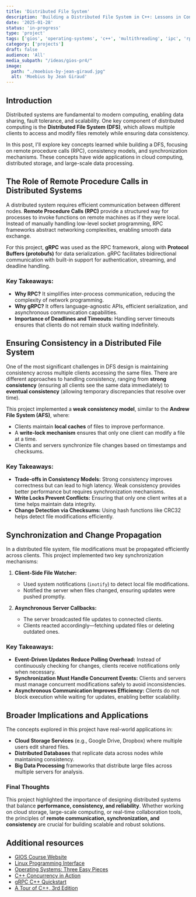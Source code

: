 ```yaml
---
title: 'Distributed File System'
description: 'Building a Distributed File System in C++: Lessons in Consistency and Remote Communication'
date: '2025-01-28'
status: 'in-progress'
type: 'project'
tags: ['gios', 'operating-systems', 'c++', 'multithreading', 'ipc', 'rpc', 'distributed-systems']
category: ['projects']
draft: false
audience: 'All'
media_subpath: "/ideas/gios-pr4/"
image:
  path: "./moebius-by-jean-giraud.jpg"
  alt: 'Moebius by Jean Giraud'
---
```


## Introduction

Distributed systems are fundamental to modern computing, enabling data sharing, fault tolerance, and scalability. One key component of distributed computing is the **Distributed File System (DFS)**, which allows multiple clients to access and modify files remotely while ensuring data consistency.

In this post, I'll explore key concepts learned while building a DFS, focusing on remote procedure calls (RPC), consistency models, and synchronization mechanisms. These concepts have wide applications in cloud computing, distributed storage, and large-scale data processing.

## The Role of Remote Procedure Calls in Distributed Systems

A distributed system requires efficient communication between different nodes. **Remote Procedure Calls (RPC)** provide a structured way for processes to invoke functions on remote machines as if they were local. Instead of manually handling low-level socket programming, RPC frameworks abstract networking complexities, enabling smooth data exchange.

For this project, **gRPC** was used as the RPC framework, along with **Protocol Buffers (protobufs)** for data serialization. gRPC facilitates bidirectional communication with built-in support for authentication, streaming, and deadline handling.

### Key Takeaways:
- **Why RPC?** It simplifies inter-process communication, reducing the complexity of network programming.
- **Why gRPC?** It offers language-agnostic APIs, efficient serialization, and asynchronous communication capabilities.
- **Importance of Deadlines and Timeouts:** Handling server timeouts ensures that clients do not remain stuck waiting indefinitely.

## Ensuring Consistency in a Distributed File System

One of the most significant challenges in DFS design is maintaining consistency across multiple clients accessing the same files. There are different approaches to handling consistency, ranging from **strong consistency** (ensuring all clients see the same data immediately) to **eventual consistency** (allowing temporary discrepancies that resolve over time).

This project implemented a **weak consistency model**, similar to the **Andrew File System (AFS)**, where:
- Clients maintain **local caches** of files to improve performance.
- A **write-lock mechanism** ensures that only one client can modify a file at a time.
- Clients and servers synchronize file changes based on timestamps and checksums.

### Key Takeaways:
- **Trade-offs in Consistency Models:** Strong consistency improves correctness but can lead to high latency. Weak consistency provides better performance but requires synchronization mechanisms.
- **Write Locks Prevent Conflicts:** Ensuring that only one client writes at a time helps maintain data integrity.
- **Change Detection via Checksums:** Using hash functions like CRC32 helps detect file modifications efficiently.

## Synchronization and Change Propagation

In a distributed file system, file modifications must be propagated efficiently across clients. This project implemented two key synchronization mechanisms:

1. **Client-Side File Watcher:**
   - Used system notifications (`inotify`) to detect local file modifications.
   - Notified the server when files changed, ensuring updates were pushed promptly.

2. **Asynchronous Server Callbacks:**
   - The server broadcasted file updates to connected clients.
   - Clients reacted accordingly—fetching updated files or deleting outdated ones.

### Key Takeaways:
- **Event-Driven Updates Reduce Polling Overhead:** Instead of continuously checking for changes, clients receive notifications only when necessary.
- **Synchronization Must Handle Concurrent Events:** Clients and servers must manage concurrent modifications safely to avoid inconsistencies.
- **Asynchronous Communication Improves Efficiency:** Clients do not block execution while waiting for updates, enabling better scalability.

## Broader Implications and Applications

The concepts explored in this project have real-world applications in:
- **Cloud Storage Services** (e.g., Google Drive, Dropbox) where multiple users edit shared files.
- **Distributed Databases** that replicate data across nodes while maintaining consistency.
- **Big Data Processing** frameworks that distribute large files across multiple servers for analysis.

### Final Thoughts
This project highlighted the importance of designing distributed systems that balance **performance, consistency, and reliability**. Whether working on cloud storage, large-scale computing, or real-time collaboration tools, the principles of **remote communication, synchronization, and consistency** are crucial for building scalable and robust solutions.

## Additional resources

- [GIOS Course Website](https://omscs.gatech.edu/cs-6200-introduction-operating-systems)
- [Linux Programming Interface](https://man7.org/tlpi/)
- [Operating Systems: Three Easy Pieces](https://pages.cs.wisc.edu/~remzi/OSTEP/)
- [C++ Concurrency in Action](https://www.manning.com/books/c-plus-plus-concurrency-in-action)
- [gRPC C++ Quickstart](https://grpc.io/docs/languages/cpp/quickstart/)
- [A Tour of C++, 3rd Edition](https://www.stroustrup.com/tour3.html)
